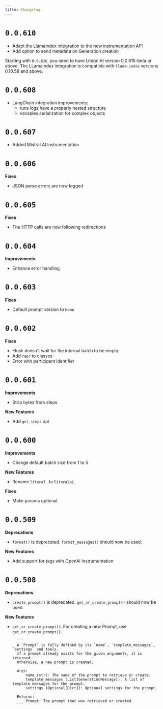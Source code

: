 ```yaml
---
title: Changelog
---
```


# `0.0.610`
* Adapt the LlamaIndex integration to the new [instrumentation API](https://docs.llamaindex.ai/en/stable/module_guides/observability/instrumentation/#instrumentation)
* Add option to send metadata on Generation creation

<Warning>Starting with `0.0.610`, you need to have Literal AI version 0.0.615-beta or above.</Warning>
<Note>The LLamaIndex integration is compatible with `llama-index` versions 0.10.58 and above.</Note>

# `0.0.608`
* LangChain integration improvements:
  * runs logs have a properly nested structure
  * variables serialization for complex objects

# `0.0.607`
* Added Mistral AI Instrumentation

# `0.0.606`

**Fixes**
* JSON parse errors are now logged

# `0.0.605`

**Fixes**
* The HTTP calls are now following redirections

# `0.0.604`

**Improvements**
* Enhance error handling

# `0.0.603`

**Fixes**

* Default prompt version to `None`

# `0.0.602`

**Fixes**

* Flush doesn't wait for the internal batch to be empty
* Add `repr` to classes
* Error with participant identifier

# `0.0.601`

**Improvements**

* Strip bytes from steps

**New Features**

* Add `get_steps` api

# `0.0.600`

**Improvements**

* Change default batch size from 1 to 5

**New Features**

* Rename `literal_` to `literalai_`

**Fixes**

* Make params optional

# `0.0.509`

**Deprecations**

* `format()` is deprecated. `format_messages()` should now be used.

**New Features**

* Add support for tags with OpenAI Instrumentation


# `0.0.508`

**Deprecations**

* `create_prompt()` is deprecated. `get_or_create_prompt()` should now be used.


**New Features** 

* `get_or_create_prompt()`. For creating a new Prompt, use `get_or_create_prompt()`. 

        ```
        A `Prompt` is fully defined by its `name`, `template_messages`, `settings` and tools.
        If a prompt already exists for the given arguments, it is returned.
        Otherwise, a new prompt is created.

        Args:
            name (str): The name of the prompt to retrieve or create.
            template_messages (List[GenerationMessage]): A list of template messages for the prompt.
            settings (Optional[Dict]): Optional settings for the prompt.

        Returns:
            Prompt: The prompt that was retrieved or created.
        ```